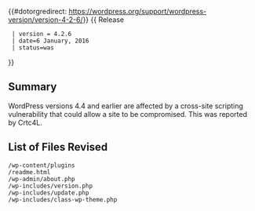 {{#dotorgredirect: https://wordpress.org/support/wordpress-version/version-4-2-6/}}
{{Languages|
{{en|Version 4.2.6}}
{{ja|Version 4.2.6}}
}}
{{ Release
  | version = 4.2.6
  | date=6 January, 2016
  | status=was
}}

== Summary ==

WordPress versions 4.4 and earlier are affected by a cross-site scripting vulnerability that could allow a site to be compromised. This was reported by Crtc4L.


== List of Files Revised ==
<pre>
/wp-content/plugins
/readme.html
/wp-admin/about.php
/wp-includes/version.php
/wp-includes/update.php
/wp-includes/class-wp-theme.php
</pre>